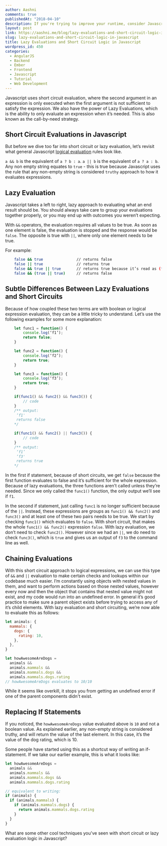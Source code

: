 ```yaml
---
author: Aashni
comments: true
publishedAt: "2018-04-10"
description: If you're trying to improve your runtime, consider Javascript's short circuit logic as a way to speed things up
layout: post
link: https://aashni.me/blog/lazy-evaluations-and-short-circuit-logic-in-javascript/
slug: lazy-evaluations-and-short-circuit-logic-in-javascript
title: Lazy Evaluations and Short Circuit Logic in Javascript
wordpress_id: 450
categories:
  - AngularJS
  - Backend
  - Ember
  - Frontend
  - Javascript
  - Tutorial
  - Web Development
---
```


Javascript uses short circuit evaluation, where the second argument in an expression is only executed when the first argument is not sufficient to satisfy the expression.
We also have the power of Lazy Evaluations, which is the ability to only evaluate an expression when it’s needed. This is also known as the call-by-need strategy.

## Short Circuit Evaluations in Javascript

But before we dive too far into short circuit or lazy evaluation, let’s revisit what general Javascript [logical evaluation](https://developer.mozilla.org/en-US/docs/Web/JavaScript/Reference/Operators/Logical_Operators) rules look like.

`a && b` is the equivalent of `a ? b : a`.
`a || b` is the equivalent of `a ? a : b`.
Any non empty string equates to `true` - this is true because Javascript uses the rule that any non-empty string is considered `truthy` approach to how it evaluates expressions.

## Lazy Evaluation

Javascript takes a left to right, lazy approach to evaluating what an end result should be. You should always take care to group your evaluations together properly, or you may end up with outcomes you weren’t expecting.

With `&&` operators, the evaluation requires all values to be true. As soon as one element is false, the evaluation is stopped and the response would be `false`. The opposite is true with `||`, where only one element needs to be true.

For example:

```bash
    false && true               // returns false
    false || true               // returns true
    false && true || true       // returns true because it’s read as (false && true) || true, and the final true is sufficient
    false && (true || true)     // returns false
```

## Subtle Differences Between Lazy Evaluations and Short Circuits

Because of how coupled these two terms are with boolean or logical expression evaluation, they can be a little tricky to understand. Let’s use the following examples for some more explanation:

```javascript
    let func1 = function() {
        console.log(‘f1’);
        return false;
    }

    let func2 = function() {
        console.log(‘f2’);
        return true;
    }

    let func3 = function() {
        console.log(‘f3’);
        return true;
    }

    if(func1() && func2() && func3()) {
        // code
    }
    /** output:
     ‘f1'
     returns false
    */

    if(func1() && func2() || func3()) {
        // code
    }
    /** output:
     ‘f1’
     ‘f3'
     returns true
    */
```

In the first if statement, because of short circuits, we get `false` because the first function evaluates to false and it’s sufficient for the whole expression. Because of lazy evaluations, the three functions aren’t called unless they’re needed. Since we only called the `func1()` function, the only output we’ll see if `f1`.

In the second if statement, just calling `func1` is no longer sufficient because of the `||`. Instead, these expressions are groups as `func1() && func2()` and `func3()` and at least one of these two pairs needs to be true. We start by checking `func1()` which evaluates to `false`. With short circuit, that makes the whole `func1() && func2()` expression `false`. With lazy evaluation, we don’t need to check `func2()`. However since we had an `||`, we do need to check `func3()`, which is `true` and gives us an output of `f3` to the command line as well.

## Chaining Evaluations

With this short circuit approach to logical expressions, we can use this type of `&&` and `||` evaluation to make certain checks and lookups within our codebase much easier. I’m constantly using objects with nested values in them, and want to perform actions based on those nested values, however every now and then the object that contains that nested value might not exist, and my code would run into an undefined error. In general it’s good practice to make sure a parent object exists before trying to access any of it’s child elements. With lazy evaluation and short circuiting, we’re now able to evaluate this as follows:

```javascript
let animals: {
  mammals: {
    dogs: {
      rating: 10,
    },
  },
}

let howAwesomeAreDogs =
  animals &&
  animals.mammals &&
  animals.mammals.dogs &&
  animals.mammals.dogs.rating
// howAwesomeAreDogs evaluates to 10/10
```

While it seems like overkill, it stops you from getting an undefined error if one of the parent components didn't exist.

## Replacing If Statements

If you noticed, the `howAwesomeAreDogs` value evaluated above is `10` and not a boolean value. As explained earlier, any non-empty string is considered truthy, and will return the value of the last element. In this case, it’s the value of the dog rating, which is 10.

Some people have started using this as a shortcut way of writing an if-statement. If we take our earlier example, this is what it looks like:

```javascript
let howAwesomeAreDogs =
  animals &&
  animals.mammals &&
  animals.mammals.dogs &&
  animals.mammals.dogs.rating

// equivalent to writing:
if (animals) {
  if (animals.mammals) {
    if (animals.mammals.dogs) {
      return animals.mammals.dogs.rating
    }
  }
}
```

What are some other cool techniques you've seen with short circuit or lazy evaluation logic in Javascript?
